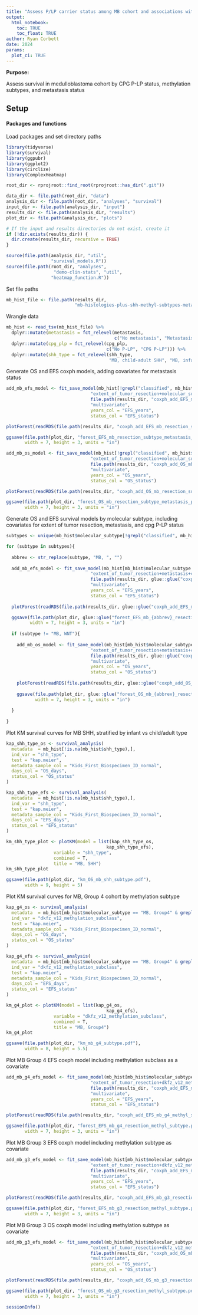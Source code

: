 ```yaml
---
title: "Assess P/LP carrier status among MB cohort and associations with survival"
output: 
  html_notebook:
    toc: TRUE
    toc_float: TRUE
author: Ryan Corbett
date: 2024
params:
  plot_ci: TRUE
---
```


**Purpose:** 

Assess survival in medulloblastoma cohort by CPG P-LP status, methylation subtypes, and metastasis status

## Setup

#### Packages and functions

Load packages and set directory paths
```r
library(tidyverse)
library(survival)
library(ggpubr)
library(ggplot2)
library(circlize)
library(ComplexHeatmap)

root_dir <- rprojroot::find_root(rprojroot::has_dir(".git"))

data_dir <- file.path(root_dir, "data")
analysis_dir <- file.path(root_dir, "analyses", "survival")
input_dir <- file.path(analysis_dir, "input")
results_dir <- file.path(analysis_dir, "results")
plot_dir <- file.path(analysis_dir, "plots")

# If the input and results directories do not exist, create it
if (!dir.exists(results_dir)) {
  dir.create(results_dir, recursive = TRUE)
}

source(file.path(analysis_dir, "util",
                 "survival_models.R"))
source(file.path(root_dir, "analyses", 
                  "demo-clin-stats", "util",
                 "heatmap_function.R"))
```

Set file paths

```r
mb_hist_file <- file.path(results_dir, 
                          "mb-histologies-plus-shh-methyl-subtypes-metastsis.tsv")
```

Wrangle data

```r
mb_hist <- read_tsv(mb_hist_file) %>%
  dplyr::mutate(metastasis = fct_relevel(metastasis, 
                                         c("No metastasis", "Metastasis"))) %>%
  dplyr::mutate(cpg_plp = fct_relevel(cpg_plp,
                                      c("No P-LP", "CPG P-LP"))) %>%
  dplyr::mutate(shh_type = fct_relevel(shh_type,
                                       "MB, child-adult SHH", "MB, infant SHH"))
```

Generate OS and EFS coxph models, adding covariates for metastasis status

```r
add_mb_efs_model <- fit_save_model(mb_hist[!grepl("classified", mb_hist$molecular_subtype),],
                                "extent_of_tumor_resection+molecular_subtype+metastasis+cpg_plp",
                                file.path(results_dir, "coxph_add_EFS_mb_resection_subtype_metastasis_plp.RDS"),
                                "multivariate",
                                years_col = "EFS_years",
                                status_col = "EFS_status")

plotForest(readRDS(file.path(results_dir, "coxph_add_EFS_mb_resection_subtype_metastasis_plp.RDS")))

ggsave(file.path(plot_dir, "forest_EFS_mb_resection_subtype_metastasis_plp.pdf"),
       width = 7, height = 3, units = "in")
```

```r
add_mb_os_model <- fit_save_model(mb_hist[!grepl("classified", mb_hist$molecular_subtype),],
                                "extent_of_tumor_resection+molecular_subtype+metastasis+cpg_plp",
                                file.path(results_dir, "coxph_add_OS_mb_resection_subtype_metastasis_plp.RDS"),
                                "multivariate",
                                years_col = "OS_years",
                                status_col = "OS_status")

plotForest(readRDS(file.path(results_dir, "coxph_add_OS_mb_resection_subtype_metastasis_plp.RDS")))

ggsave(file.path(plot_dir, "forest_OS_mb_resection_subtype_metastasis_plp.pdf"),
       width = 7, height = 3, units = "in")
```

Generate OS and EFS survival models by molecular subtype, including covariates for extent of tumor resection, metastasis, and cpg P-LP status

```r
subtypes <- unique(mb_hist$molecular_subtype[!grepl("classified", mb_hist$molecular_subtype)])

for (subtype in subtypes){
  
  abbrev <- str_replace(subtype, "MB, ", "")
  
  add_mb_efs_model <- fit_save_model(mb_hist[mb_hist$molecular_subtype == subtype,],
                                "extent_of_tumor_resection+metastasis+cpg_plp",
                                file.path(results_dir, glue::glue("coxph_add_EFS_mb_{abbrev}_resection_metastasis_plp.RDS")),
                                "multivariate",
                                years_col = "EFS_years",
                                status_col = "EFS_status")
  
  plotForest(readRDS(file.path(results_dir, glue::glue("coxph_add_EFS_mb_{abbrev}_resection_metastasis_plp.RDS"))))

  ggsave(file.path(plot_dir, glue::glue("forest_EFS_mb_{abbrev}_resection_subtype_metastasis.pdf")),
         width = 7, height = 3, units = "in")
  
  if (subtype != "MB, WNT"){
  
    add_mb_os_model <- fit_save_model(mb_hist[mb_hist$molecular_subtype == subtype,],
                                "extent_of_tumor_resection+metastasis+cpg_plp",
                                file.path(results_dir, glue::glue("coxph_add_OS_mb_{abbrev}_resection_metastasis_plp.RDS")),
                                "multivariate",
                                years_col = "OS_years",
                                status_col = "OS_status")
    
    plotForest(readRDS(file.path(results_dir, glue::glue("coxph_add_OS_mb_{abbrev}_resection_metastasis_plp.RDS"))))
  
    ggsave(file.path(plot_dir, glue::glue("forest_OS_mb_{abbrev}_resection_subtype_metastasis.pdf")),
           width = 7, height = 3, units = "in")
    
  }
  
}
```
Plot KM survival curves for MB SHH, stratified by infant vs child/adult type 

```r
kap_shh_type_os <- survival_analysis(
  metadata  = mb_hist[!is.na(mb_hist$shh_type),],
  ind_var = "shh_type",
  test = "kap.meier",
  metadata_sample_col = "Kids_First_Biospecimen_ID_normal", 
  days_col = "OS_days",
  status_col = "OS_status"
)

kap_shh_type_efs <- survival_analysis(
  metadata  = mb_hist[!is.na(mb_hist$shh_type),],
  ind_var = "shh_type",
  test = "kap.meier",
  metadata_sample_col = "Kids_First_Biospecimen_ID_normal", 
  days_col = "EFS_days",
  status_col = "EFS_status"
)

km_shh_type_plot <- plotKM(model = list(kap_shh_type_os,
                                      kap_shh_type_efs),
                  variable = "shh_type",
                  combined = T, 
                  title = "MB, SHH")
km_shh_type_plot

ggsave(file.path(plot_dir, "km_OS_mb_shh_subtype.pdf"),
       width = 9, height = 5)
```
Plot KM survival curves for MB, Group 4 cohort by methylation subtype

```r
kap_g4_os <- survival_analysis(
  metadata  = mb_hist[mb_hist$molecular_subtype == "MB, Group4" & grepl("G34", mb_hist$dkfz_v12_methylation_subclass),],
  ind_var = "dkfz_v12_methylation_subclass",
  test = "kap.meier",
  metadata_sample_col = "Kids_First_Biospecimen_ID_normal", 
  days_col = "OS_days",
  status_col = "OS_status"
)

kap_g4_efs <- survival_analysis(
  metadata  = mb_hist[mb_hist$molecular_subtype == "MB, Group4" & grepl("G34", mb_hist$dkfz_v12_methylation_subclass),],
  ind_var = "dkfz_v12_methylation_subclass",
  test = "kap.meier",
  metadata_sample_col = "Kids_First_Biospecimen_ID_normal", 
  days_col = "EFS_days",
  status_col = "EFS_status"
)

km_g4_plot <- plotKM(model = list(kap_g4_os,
                                      kap_g4_efs),
                  variable = "dkfz_v12_methylation_subclass",
                  combined = T, 
                  title = "MB, Group4")
km_g4_plot

ggsave(file.path(plot_dir, "km_mb_g4_subtype.pdf"),
       width = 8, height = 5.5)
```
Plot MB Group 4 EFS coxph model including methylation subclass as a covariate

```r
add_mb_g4_efs_model <- fit_save_model(mb_hist[mb_hist$molecular_subtype == "MB, Group4" & grepl("G34", mb_hist$dkfz_v12_methylation_subclass),],
                                "extent_of_tumor_resection+dkfz_v12_methylation_subclass+cpg_plp",
                                file.path(results_dir, "coxph_add_EFS_mb_g4_methyl_subtype.RDS"),
                                "multivariate",
                                years_col = "EFS_years",
                                status_col = "EFS_status")

plotForest(readRDS(file.path(results_dir, "coxph_add_EFS_mb_g4_methyl_subtype.RDS")))

ggsave(file.path(plot_dir, "forest_EFS_mb_g4_resection_methyl_subtype.pdf"),
       width = 7, height = 3, units = "in")
```
Plot MB Group 3 EFS coxph model including methylation subtype as covariate

```r
add_mb_g3_efs_model <- fit_save_model(mb_hist[mb_hist$molecular_subtype == "MB, Group3" & grepl("G34", mb_hist$dkfz_v12_methylation_subclass),],
                                "extent_of_tumor_resection+dkfz_v12_methylation_subclass+cpg_plp",
                                file.path(results_dir, "coxph_add_EFS_mb_g3_resection_methyl_subtype.RDS"),
                                "multivariate",
                                years_col = "EFS_years",
                                status_col = "EFS_status")

plotForest(readRDS(file.path(results_dir, "coxph_add_EFS_mb_g3_resection_methyl_subtype.RDS")))

ggsave(file.path(plot_dir, "forest_EFS_mb_g3_resection_methyl_subtype.pdf"),
       width = 7, height = 3, units = "in")
```
Plot MB Group 3 OS coxph model including methylation subtype as covariate

```r
add_mb_g3_efs_model <- fit_save_model(mb_hist[mb_hist$molecular_subtype == "MB, Group3" & grepl("G34", mb_hist$dkfz_v12_methylation_subclass),],
                                "extent_of_tumor_resection+dkfz_v12_methylation_subclass+cpg_plp",
                                file.path(results_dir, "coxph_add_OS_mb_g3_resection_methyl_subtype.RDS"),
                                "multivariate",
                                years_col = "OS_years",
                                status_col = "OS_status")

plotForest(readRDS(file.path(results_dir, "coxph_add_OS_mb_g3_resection_methyl_subtype.RDS")))

ggsave(file.path(plot_dir, "forest_OS_mb_g3_resection_methyl_subtype.pdf"),
       width = 7, height = 3, units = "in")
```

```r
sessionInfo()
```
